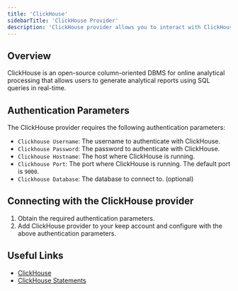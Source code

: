 ```yaml
---
title: 'ClickHouse'
sidebarTitle: 'ClickHouse Provider'
description: 'ClickHouse provider allows you to interact with ClickHouse database.'
---
```


## Overview

ClickHouse is an open-source column-oriented DBMS for online analytical processing that allows users to generate analytical reports using SQL queries in real-time.

## Authentication Parameters

The ClickHouse provider requires the following authentication parameters:

- `Clickhouse Username`: The username to authenticate with ClickHouse.
- `Clickhouse Password`: The password to authenticate with ClickHouse.
- `Clickhouse Hostname`: The host where ClickHouse is running.
- `Clickhouse Port`: The port where ClickHouse is running. The default port is `9000`.
- `Clickhouse Database`: The database to connect to. (optional)

## Connecting with the ClickHouse provider

1. Obtain the required authentication parameters.
2. Add ClickHouse provider to your keep account and configure with the above authentication parameters.

## Useful Links

- [ClickHouse](https://clickhouse.com/)
- [ClickHouse Statements](https://clickhouse.com/docs/en/sql-reference/statements/)
